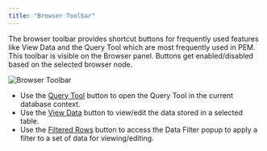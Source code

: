 ```yaml
---
title: "Browser Toolbar"
---
```


<div id="pem_toolbar" class="registered_link"></div>

The browser toolbar provides shortcut buttons for frequently used features like View Data and the Query Tool which are most frequently used in PEM. This toolbar is visible on the Browser panel. Buttons get enabled/disabled based on the selected browser node.

![Browser Toolbar](/../images/pem_toolbar.png)

-   Use the [Query Tool](../05_keyboard_shortcuts/#query-tool) button to open the Query Tool in the current database context.
-   Use the [View Data](../../08_toc_pem_developer_tools/04_editgrid/#editgrid) button to view/edit the data stored in a selected table.
-   Use the [Filtered Rows](../../08_toc_pem_developer_tools/04_editgrid/01_viewdata_filter/#viewdata_filter) button to access the Data Filter popup to apply a filter to a set of data for viewing/editing.
